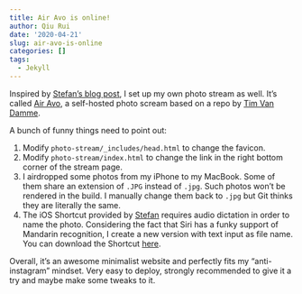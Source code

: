 ```yaml
---
title: Air Avo is online!
author: Qiu Rui
date: '2020-04-21'
slug: air-avo-is-online
categories: []
tags:
  - Jekyll
---
```


Inspired by [Stefan’s blog post](https://stefanzweifel.io/posts/building-a-self-hosted-photo-stream-and-add-images-with-ios-shortcuts/), I set up my own photo stream as well. It’s called [Air Avo](https://airavo.netlify.app/
), a self-hosted photo scream based on a repo by [Tim Van Damme](https://github.com/maxvoltar/photo-stream).

A bunch of funny things need to point out:

1. Modify `photo-stream/_includes/head.html` to change the favicon.
2. Modify `photo-stream/index.html` to change the link in the right bottom corner of the stream page.
3. I airdropped some photos from my iPhone to my MacBook. Some of them share an extension of `.JPG` instead of `.jpg`. Such photos won’t be rendered in the build. I manually change them back to `.jpg` but Git thinks they are literally the same.
4. The iOS Shortcut provided by [Stefan](https://www.icloud.com/shortcuts/13a46fde2e5c4dfa8c3b65ad6b96479c) requires audio dictation in order to name the photo. Considering the fact that Siri has a funky support of Mandarin recognition, I create a new version with text input as file name. You can download the Shortcut [here](https://www.icloud.com/shortcuts/694705ce79a346e2bd8314e044589fde).

Overall, it’s an awesome minimalist website and perfectly fits my “anti-instagram” mindset. Very easy to deploy, strongly recommended to give it a try and maybe make some tweaks to it.

